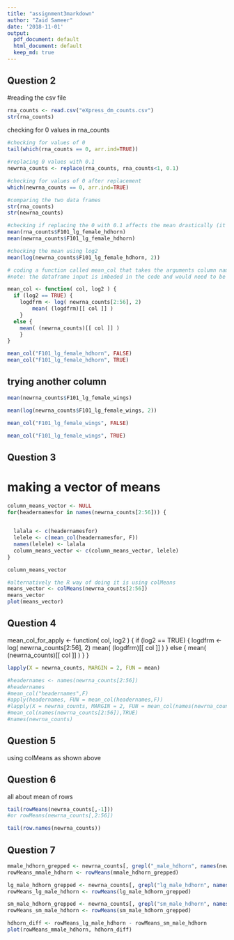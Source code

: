 ```yaml
---
title: "assignment3markdown"
author: "Zaid Sameer"
date: '2018-11-01'
output:
  pdf_document: default
  html_document: default
  keep_md: true
---
```


## Question 2

#reading the csv file

```r
rna_counts <- read.csv("eXpress_dm_counts.csv")
str(rna_counts)
```


checking for 0 values in rna_counts

```r
#checking for values of 0 
tail(which(rna_counts == 0, arr.ind=TRUE))

#replacing 0 values with 0.1 
newrna_counts <- replace(rna_counts, rna_counts<1, 0.1)

#checking for values of 0 after replacement
which(newrna_counts == 0, arr.ind=TRUE)

#comparing the two data frames
str(rna_counts)
str(newrna_counts)
```

```r
#checking if replacing the 0 with 0.1 affects the mean drastically (it does not)
mean(rna_counts$F101_lg_female_hdhorn)
mean(newrna_counts$F101_lg_female_hdhorn)

#checking the mean using log2
mean(log(newrna_counts$F101_lg_female_hdhorn, 2))

# coding a function called mean_col that takes the arguments column name and log2=T 
#note: the dataframe input is imbeded in the code and would need to be changed for the using with a different data frame

mean_col <- function( col, log2 ) {
  if (log2 == TRUE) {
    logdfrm <- log( newrna_counts[2:56], 2)
        mean( (logdfrm)[[ col ]] )
    }
  else { 
    mean( (newrna_counts)[[ col ]] )
    }
}

mean_col("F101_lg_female_hdhorn", FALSE)
mean_col("F101_lg_female_hdhorn", TRUE)
```

## trying another column

```r
mean(newrna_counts$F101_lg_female_wings)

mean(log(newrna_counts$F101_lg_female_wings, 2))

mean_col("F101_lg_female_wings", FALSE)

mean_col("F101_lg_female_wings", TRUE)


```

## Question 3

# making a vector of means

```r
column_means_vector <- NULL
for(headernamesfor in names(newrna_counts[2:56])) {

  
  lalala <- c(headernamesfor)
  lelele <- c(mean_col(headernamesfor, F))
  names(lelele) <- lalala
  column_means_vector <- c(column_means_vector, lelele)
}

column_means_vector

#alternatively the R way of doing it is using colMeans
means_vector <- colMeans(newrna_counts[2:56])
means_vector
plot(means_vector)
```

## Question 4
mean_col_for_apply <- function( col, log2 ) {
  if (log2 == TRUE) {
    logdfrm <- log( newrna_counts[2:56], 2)
        mean( (logdfrm)[[ col ]] )
    }
  else { 
    mean( (newrna_counts)[[ col ]] )
    }
}

```r
lapply(X = newrna_counts, MARGIN = 2, FUN = mean)

#headernames <- names(newrna_counts[2:56])
#headernames
#mean_col("headernames",F)
#apply(headernames, FUN = mean_col(headernames,F))
#lapply(X = newrna_counts, MARGIN = 2, FUN = mean_col(names(newrna_counts[2:56]),TRUE))
#mean_col(names(newrna_counts[2:56]),TRUE)
#names(newrna_counts)

```

## Question 5

using colMeans as shown above

## Question 6

all about mean of rows

```r

tail(rowMeans(newrna_counts[,-1]))
#or rowMeans(newrna_counts[,2:56])

tail(row.names(newrna_counts))
```

## Question 7

```r
mmale_hdhorn_grepped <- newrna_counts[, grepl("_male_hdhorn", names(newrna_counts))]
rowMeans_mmale_hdhorn <- rowMeans(mmale_hdhorn_grepped)

lg_male_hdhorn_grepped <- newrna_counts[, grepl("lg_male_hdhorn", names(newrna_counts))]
rowMeans_lg_male_hdhorn <- rowMeans(lg_male_hdhorn_grepped)

sm_male_hdhorn_grepped <- newrna_counts[, grepl("sm_male_hdhorn", names(newrna_counts))]
rowMeans_sm_male_hdhorn <- rowMeans(sm_male_hdhorn_grepped)

hdhorn_diff <- rowMeans_lg_male_hdhorn - rowMeans_sm_male_hdhorn
plot(rowMeans_mmale_hdhorn, hdhorn_diff)

```

